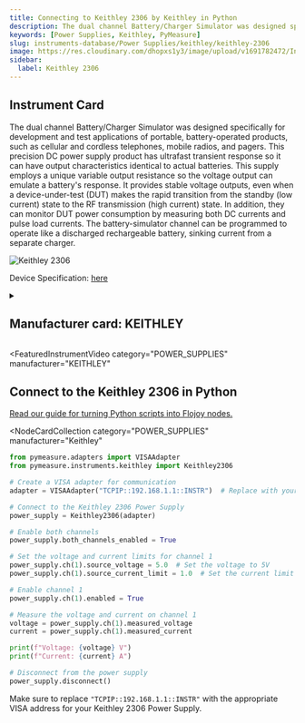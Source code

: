```yaml
---
title: Connecting to Keithley 2306 by Keithley in Python
description: The dual channel Battery/Charger Simulator was designed specifically for development and test applications of portable, battery-operated products, such as cellular and cordless telephones, mobile radios, and pagers. This precision DC power supply product has ultrafast transient response so it can have output characteristics identical to actual batteries. This supply employs a unique variable output resistance so the voltage output can emulate a battery's response. It provides stable voltage outputs, even when a device-under-test (DUT) makes the rapid transition from the standby (low current) state to the RF transmission (high current) state. In addition, they can monitor DUT power consumption by measuring both DC currents and pulse load currents. The battery-simulator channel can be programmed to operate like a discharged rechargeable battery, sinking current from a separate charger.
keywords: [Power Supplies, Keithley, PyMeasure]
slug: instruments-database/Power Supplies/keithley/keithley-2306
image: https://res.cloudinary.com/dhopxs1y3/image/upload/v1691782472/Instruments/Power%20Supplies/Keithley-2306/Keithley-2306.webp
sidebar:
  label: Keithley 2306
---
```



## Instrument Card

The dual channel Battery/Charger Simulator was designed specifically for development and test applications of portable, battery-operated products, such as cellular and cordless telephones, mobile radios, and pagers. This precision DC power supply product has ultrafast transient response so it can have output characteristics identical to actual batteries. This supply employs a unique variable output resistance so the voltage output can emulate a battery's response. It provides stable voltage outputs, even when a device-under-test (DUT) makes the rapid transition from the standby (low current) state to the RF transmission (high current) state. In addition, they can monitor DUT power consumption by measuring both DC currents and pulse load currents. The battery-simulator channel can be programmed to operate like a discharged rechargeable battery, sinking current from a separate charger.

![Keithley 2306](https://res.cloudinary.com/dhopxs1y3/image/upload/v1691782472/Instruments/Power%20Supplies/Keithley-2306/Keithley-2306.webp)

Device Specification: [here](https://www.farnell.com/datasheets/1626633.pdf)

<details style={{ marginTop: "15px"}}>
<summary><h2 style={{display:'inline'}}>Manufacturer card: KEITHLEY</h2></summary>

![KEITHLEY](https://res.cloudinary.com/dhopxs1y3/image/upload/v1692806202/Instruments/Vendor%20Logos/Keithley.png)

Keithley Instruments is a measurement and instrument company headquartered in Solon, Ohio, that develops, manufactures, markets, and sells data acquisition products, as well as complete systems for high-volume production and assembly testing.

- Headquarters: Cleveland, Ohio, United States
- Yearly Revenue (millions, USD): 110.6
- Vendor Website: [here](https://www.tek.com/en)

</details>


<FeaturedInstrumentVideo
  category="POWER_SUPPLIES"
  manufacturer="KEITHLEY"
></FeaturedInstrumentVideo>

## Connect to the Keithley 2306 in Python

[Read our guide for turning Python scripts into Flojoy nodes.](https://docs.flojoy.ai/contribution/blocks/custom-flojoy-block/)


<Tabs>
<TabItem value="Flojoy" label="Flojoy" className="flojoy-instrument-tabs">

<NodeCardCollection
  category="POWER_SUPPLIES"
  manufacturer="Keithley"
></NodeCardCollection>

</TabItem>
<TabItem value="PyMeasure" label="PyMeasure">

```python
from pymeasure.adapters import VISAAdapter
from pymeasure.instruments.keithley import Keithley2306

# Create a VISA adapter for communication
adapter = VISAAdapter("TCPIP::192.168.1.1::INSTR")  # Replace with your instrument's IP address

# Connect to the Keithley 2306 Power Supply
power_supply = Keithley2306(adapter)

# Enable both channels
power_supply.both_channels_enabled = True

# Set the voltage and current limits for channel 1
power_supply.ch(1).source_voltage = 5.0  # Set the voltage to 5V
power_supply.ch(1).source_current_limit = 1.0  # Set the current limit to 1A

# Enable channel 1
power_supply.ch(1).enabled = True

# Measure the voltage and current on channel 1
voltage = power_supply.ch(1).measured_voltage
current = power_supply.ch(1).measured_current

print(f"Voltage: {voltage} V")
print(f"Current: {current} A")

# Disconnect from the power supply
power_supply.disconnect()
```

Make sure to replace `"TCPIP::192.168.1.1::INSTR"` with the appropriate VISA address for your Keithley 2306 Power Supply.

</TabItem>
</Tabs>
